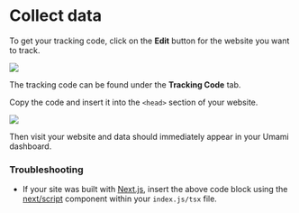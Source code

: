 # Collect data

To get your tracking code, click on the **Edit** button for the website you want to track.

<img src="/images/v2/website-edit.png" />

The tracking code can be found under the **Tracking Code** tab.

Copy the code and insert it into the `<head>` section of your website.

<img src="/images/v2/website-tracking-code.png" />

Then visit your website and data should immediately appear in your Umami dashboard.

### Troubleshooting

- If your site was built with [Next.js](https://nextjs.org/), insert the above code block using the [next/script](https://nextjs.org/docs/basic-features/script#usage) component within your `index.js/tsx` file.
